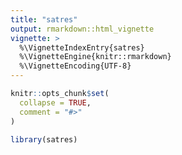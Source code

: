 ```yaml
---
title: "satres"
output: rmarkdown::html_vignette
vignette: >
  %\VignetteIndexEntry{satres}
  %\VignetteEngine{knitr::rmarkdown}
  %\VignetteEncoding{UTF-8}
---
```


```r
knitr::opts_chunk$set(
  collapse = TRUE,
  comment = "#>"
)
```

```r
library(satres)
```

